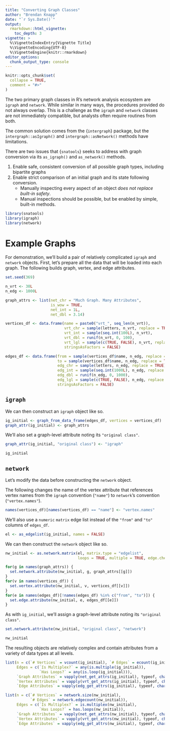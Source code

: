 ```yaml
---
title: "Converting Graph Classes"
author: "Brendan Knapp"
date: "`r Sys.Date()`"
output: 
  rmarkdown::html_vignette:
    toc_depth: 3
vignette: >
  %\VignetteIndexEntry{Vignette Title}
  %\VignetteEncoding{UTF-8}
  %\VignetteEngine{knitr::rmarkdown}
editor_options: 
  chunk_output_type: console
---
```


```r
knitr::opts_chunk$set(
  collapse = TRUE,
  comment = "#>"
)
```

The two primary graph classes in R's network analysis ecosystem are `igraph` and `network`. While similar in many ways, the procedures provided do not always overlap. This is a challenge as the `igraph` and `network` classes are not immediately compatible, but analysts often require routines from both.

The common solution comes from the {`intergraph`} package, but the `intergraph::asIgraph()` and `intergraph::asNetwork()` methods have limitations.

There are two issues that {`snatools`} seeks to address with graph conversion via its `as_igraph()` and `as_network()` methods.

1. Enable safe, consistent conversion of all possible graph types, including bipartite graphs
2. Enable strict comparison of an initial graph and its state following conversion.
    + Manually inspecting every aspect of an object _does not replace built-in safety_.
    + Manual inspections should be possible, but be enabled by simple, built-in methods.


```r
library(snatools)
library(igraph)
library(network)
```

# Example Graphs

For demonstration, we'll build a pair of relatively complicated `igraph` and `network` objects. First, let's prepare all the data that will be loaded into each graph. The following builds graph, vertex, and edge attributes.

```r
set.seed(369)

n_vrt <- 30L
n_edg <- 1000L

graph_attrs <- list(net_chr = "Much Graph. Many Attributes",
                    is_wow = TRUE,
                    net_int = 1L,
                    net_dbl = 3.14)

vertices_df <- data.frame(name = paste0("vrt_", seq_len(n_vrt)),
                          vrt_chr = sample(letters, n_vrt, replace = TRUE),
                          vrt_int = sample(seq.int(100L), n_vrt),
                          vrt_dbl = runif(n_vrt, 0, 100),
                          vrt_lgl = sample(c(TRUE, FALSE), n_vrt, replace = TRUE),
                          stringsAsFactors = FALSE)

edges_df <- data.frame(from = sample(vertices_df$name, n_edg, replace = TRUE),
                       to = sample(vertices_df$name, n_edg, replace = TRUE),
                       edg_chr = sample(letters, n_edg, replace = TRUE),
                       edg_int = sample(seq.int(1000L), n_edg, replace = FALSE),
                       edg_dbl = runif(n_edg, 0, 1000),
                       edg_lgl = sample(c(TRUE, FALSE), n_edg, replace = TRUE),
                       stringsAsFactors = FALSE)
```

## `igraph`

We can then construct an `igraph` object like so.

```r
ig_initial <- graph_from_data_frame(edges_df, vertices = vertices_df)
graph_attr(ig_initial) <- graph_attrs
```

We'll also set a graph-level attribute noting its `"original class"`.

```r
graph_attr(ig_initial, "original class") <- "igraph"
```

```r
ig_initial
```

## `network`

Let's modify the data before constructing the `network` object. 

The following changes the name of the vertex attribute that references vertex names from the `igraph` convention (`"name"`) to `network`'s convention (`"vertex.names"`).

```r
names(vertices_df)[names(vertices_df) == "name"] <- "vertex.names"
```

We'll also use a `numeric` `matrix` edge list instead of the `"from"` and `"to"` columns of `edges_df`.

```r
el <- as_edgelist(ig_initial, names = FALSE)
```

We can then construct the `network` object like so.

```r
nw_initial <- as.network.matrix(el, matrix.type = "edgelist", 
                                loops = TRUE, multiple = TRUE, edge.check = TRUE)

for(g in names(graph_attrs)) {
  set.network.attribute(nw_initial, g, graph_attrs[[g]])
}
for(v in names(vertices_df)) {
  set.vertex.attribute(nw_initial, v, vertices_df[[v]])
}
for(e in names(edges_df)[!names(edges_df) %in% c("from", "to")]) {
  set.edge.attribute(nw_initial, e, edges_df[[e]])
}
```

As with `ig_initial`, we'll assign a graph-level attribute noting its `"original class"`.

```r
set.network.attribute(nw_initial, "original class", "network")

nw_initial
```

The resulting objects are relatively complex and contain attributes from a variety of data types at all levels.

```r
list(n = c(`# Vertices` = vcount(ig_initial), `# Edges` = ecount(ig_initial)),
     Edges = c(`Is Multiplex?` = any(is.multiple(ig_initial)),
               `Has Loops?` = any(is.loop(ig_initial))),
     `Graph Attributes` = vapply(net_get_attrs(ig_initial), typeof, character(1)),
     `Vertex Attributes` = vapply(vrt_get_attrs(ig_initial), typeof, character(1)),
     `Edge Attributes` = vapply(edg_get_attrs(ig_initial), typeof, character(1)))

list(n = c(`# Vertices` = network.size(nw_initial),
           `# Edges` = network.edgecount(nw_initial)),
     Edges = c(`Is Multiplex?` = is.multiplex(nw_initial),
               `Has Loops?` = has.loops(nw_initial)),
     `Graph Attributes` = vapply(net_get_attrs(nw_initial), typeof, character(1)),
     `Vertex Attributes` = vapply(vrt_get_attrs(nw_initial), typeof, character(1)),
     `Edge Attributes` = vapply(edg_get_attrs(nw_initial), typeof, character(1)))
```

<!-- # Graph Cleaning -->

<!-- In order to confirm that an `igraph` or `network` object can make a round-trip conversion with its internal data remaining intact, we want to standardize its contents. This is the purpose of `clean_graph()`, which is equipped with `clean_graph.igraph()` and `clean_graph.network()` methods. -->

<!-- Here, we clean `ig_initial` to create `ig_clean`. -->

<!-- ```{r} -->
<!-- ig_clean <- clean_graph(ig_initial) -->

<!-- ig_clean -->
<!-- ``` -->

<!-- Similarly, we clean `nw_initial` to create `nw_clean`. -->

<!-- ```{r} -->
<!-- nw_clean <- clean_graph(nw_initial) -->

<!-- nw_clean -->
<!-- ``` -->

<!-- If you don't notice any changes, don't worry. `clean_graph()` is simply ensuring that metadata not strictly required by `igraph` or `network` is present and that attribute names are sorted alphabetically. The changes will usually be subtle if they occur at all. -->

<!-- # Conversion -->

<!-- ## `igraph` to `network` -->

<!-- Once clean, we can safely convert `ig_clean` to a `network` object using `as_network()`. -->

<!-- ```{r} -->
<!-- as_network(ig_clean)  -->
<!-- ``` -->

<!-- ## `network` to `igraph` -->

<!-- Going the other direction, we can convert `nw_clean` to an `igraph` object using `as_igraph()`. -->

<!-- ```{r} -->
<!-- as_igraph(nw_clean) -->
<!-- ``` -->

<!-- ## Testing Conversion -->

<!-- If you're concerned that `as_igraph()` or `as_network()` will mangle your graph's contents, you can test its original state against the result of a round-trip conversion using `identical()`. `identical()` is the __strictest way to compare objects in R__ and only returns `TRUE` if two objects are _exactly_ equal. -->

<!-- Note that there's a _small_ catch with `igraph` objects. By itself, `identical()` will never return `TRUE`. -->

<!-- ```{r} -->
<!-- identical(ig_clean, as_igraph(as_network(ig_clean))) -->
<!-- ``` -->

<!-- This is because `igraph` objects store a pointer that _should not_ be duplicated. We can inspect it like so. -->

<!-- ```{r} -->
<!-- unclass(ig_clean)[[10]] -->
<!-- unclass(as_igraph(as_network(ig_clean)))[[10]] -->
<!-- ``` -->

<!-- In order to test that two `igraph` objects are identical, we need to omit that pointer from the object. -->

<!-- ```{r} -->
<!-- identical(unclass(ig_clean)[1:9], unclass(as_igraph(as_network(ig_clean)))[1:9]) -->
<!-- ``` -->

<!-- To simplify things, {`snatools`} includes the `%==%` infix operator to test that objects are `identical()`. -->

<!-- ```{r} -->
<!-- ig_clean %==% as_igraph(as_network(ig_clean)) -->
<!-- ``` -->

<!-- Underneath the hood, `%==%` uses `identical()` and can test the stict equality of any objects. -->

<!-- ```{r} -->
<!-- snatools:::`%==%.default` -->
<!-- ``` -->


<!-- The exception is for `igraph` objects, for which it is equipped to automatically exclude the pointer that we don't need. -->

<!-- ```{r} -->
<!-- snatools:::`%==%.igraph` -->
<!-- ``` -->

<!-- For `network` objects, you can still use `identical()` if desired. -->

<!-- ```{r} -->
<!-- identical(nw_clean, as_network(as_igraph(nw_clean))) -->
<!-- nw_clean %==% as_network(as_igraph(nw_clean)) -->
<!-- ``` -->

<!-- Now you can be __absolutely certain__ that something did not go wrong when converting between graph classes. -->

<!-- # Bipartite Graphs -->

<!-- ## Example Data -->

<!-- `as_igraph()` and `as_network()` also handle bipartite graphs. The process is _slightly_ more complicated due to the different ways that `igraph` and `network` handle such graphs. -->

<!-- To demonstrate, we'll construct the Southern Women network from scratch using its affiliation matrix. -->

<!-- ```{r} -->
<!-- sw_matrix <- matrix( -->
<!--   c(1, 1, 1, 1, 1, 1, 0, 1, 1, 0, 0, 0, 0, 0, 1, 1, 1, 0, -->
<!--     1, 1, 1, 1, 0, 0, 0, 0, 0, 0, 0, 1, 1, 1, 1, 1, 1, 1,  -->
<!--     1, 0, 0, 0, 0, 0, 1, 0, 1, 1, 1, 1, 1, 1, 0, 0, 0, 0,  -->
<!--     0, 0, 0, 0, 1, 1, 1, 0, 1, 0, 0, 0, 0, 0, 0, 0, 0, 0, -->
<!--     1, 0, 1, 1, 0, 1, 0, 0, 0, 0, 0, 0, 0, 0, 0, 0, 1, 1, -->
<!--     1, 1, 0, 0, 0, 0, 0, 0, 0, 0, 0, 0, 0, 1, 0, 1, 1, 0, -->
<!--     0, 0, 0, 0, 0, 0, 0, 0, 1, 0, 1, 1, 1, 0, 0, 0, 0, 0, -->
<!--     0, 0, 0, 0, 0, 0, 1, 1, 1, 0, 0, 1, 0, 0, 0, 0, 0, 0, -->
<!--     0, 0, 0, 1, 1, 1, 0, 1, 0, 0, 0, 0, 0, 0, 0, 0, 0, 1,  -->
<!--     1, 1, 0, 1, 1, 1, 0, 0, 0, 0, 0, 0, 1, 1, 1, 1, 0, 1, -->
<!--     1, 1, 0, 0, 0, 0, 0, 1, 1, 0, 1, 1, 1, 1, 1, 1, 0, 0,  -->
<!--     0, 0, 0, 0, 1, 1, 0, 1, 1, 1, 1, 1, 0, 0, 0, 0, 0, 0, -->
<!--     0, 1, 1, 1, 0, 1, 0, 0, 0, 0, 0, 0, 0, 0, 0, 0, 1, 0,  -->
<!--     1, 0, 0, 0, 0, 0, 0, 0, 0, 0, 0, 0, 1, 0, 1, 0, 0, 0), -->
<!--   nrow = 14L, ncol = 18L, -->
<!--   dimnames = list( -->
<!--     c("E1", "E2", "E3", "E4", "E5", "E6", "E7", -->
<!--       "E8", "E9", "E10", "E11", "E12", "E13", "E14"), -->
<!--     c("EVELYN", "LAURA", "THERESA", "BRENDA", "CHARLOTTE", "FRANCES", -->
<!--       "ELEANOR", "PEARL", "RUTH", "VERNE", "MYRNA", "KATHERINE",  -->
<!--       "SYLVIA", "NORA", "HELEN", "DOROTHY", "OLIVIA", "FLORA"))) -->

<!-- sw_matrix -->
<!-- ``` -->

<!-- Notice that the "Southern Women" are represented by columns while the events are represented by the rows. -->

<!-- ## Bipartite Graphs in `igraph` -->

<!-- To convert `sw_matrix` to an `igraph` object, we use `graph_from_incidence_matrix()`. We'll also immediately call `clean_graph()`. -->

<!-- ```{r} -->
<!-- southern_women_ig <- sw_matrix %>%  -->
<!--   graph_from_incidence_matrix() %>%  -->
<!--   clean_graph() -->

<!-- southern_women_ig -->
<!-- ``` -->

<!-- `igraph` tracks the two modes via the vertex attribute `"type"`. Here is one of the methods to obtain vertex attributes. -->

<!-- ```{r} -->
<!-- all_vrt_attrs <- as_data_frame(southern_women_ig, "vertices") -->
<!-- ``` -->

<!-- Notice that the "Southern Women" were assigned `TRUE` for their `"type"`. -->

<!-- ```{r} -->
<!-- all_vrt_attrs[all_vrt_attrs$type, ] -->
<!-- ``` -->

<!-- The events were assigned `FALSE`. -->

<!-- ```{r} -->
<!-- all_vrt_attrs[!all_vrt_attrs$type, ] -->
<!-- ``` -->

<!-- This is because of the shape of `sw_matrix`. The `"type"` of vertices coming from columns is assigned `TRUE` while the `"type"` of vertices coming from rows is assigned `FALSE`. -->

<!-- ## Bipartite Graphs in `network` -->

<!-- `network` takes a different approach to handling bipartite graphs by tracking an "actors" mode. -->

<!-- Recall that `nw_clean` is not a bipartite network. -->

<!-- ```{r} -->
<!-- nw_clean -->
<!-- ``` -->

<!-- We an see that it explicilty states that `bipartite = FALSE`. -->

<!-- If a `network` object is bipartite, it's no longer `FALSE`. -->

<!-- ```{r} -->
<!-- southern_women_nw <- as.network.matrix(t(sw_matrix), bipartite = TRUE) %>%  -->
<!--   clean_graph() -->

<!-- southern_women_nw -->
<!-- ``` -->

<!-- It's also not `TRUE`. -->

<!-- `bipartite = 18` refers to the number of vertices belonging to the "actors" mode of the network. In this network, the other vertices are the events. -->

<!-- ## Ambiguity -->

<!-- This difference in bipartite graph handling leaves room for ambiguity when converting from `igraph` to `network`. `as_network()` handles this through its `actor_type` parameter. -->

<!-- `actor_type` refers to the vertices' `"type"` attribute. We can simply provide `TRUE` or `FALSE` to tell `as_network()` which vertices are meant to be actors in the returned `network` object. -->

<!-- For convenience, `actor_type` defaults to `TRUE`. With that in mind, we can think of `"type"` as noting whether a vertex is an "actor" or not, but we need to be careful about creating our objects to reflect this. -->

<!-- ## Putting It All Together -->

<!-- Since our vertices already have the "actor" `"type"` set to `TRUE`, we can convert `southern_women_ig` to a `network` object exactly as we did for `ig_clean`. -->

<!-- ```{r} -->
<!-- as_network(southern_women_ig) -->
<!-- ``` -->

<!-- What does it looks like when our matrix isn't as conveniently designed? -->

<!-- Here's the same network created using `sw_matrix`'s transpose. -->

<!-- ```{r} -->
<!-- swapped_types_ig <- sw_matrix %>% -->
<!--   t() %>%  -->
<!--   graph_from_incidence_matrix() %>%  -->
<!--   clean_graph() -->

<!-- swapped_types_ig -->
<!-- ``` -->

<!-- We can see that the events `"type"` is now `TRUE`, while the `"type"` of the "Southern Women" is `FALSE`. -->

<!-- ```{r} -->
<!-- swapped_vrt_attrs <- as_data_frame(swapped_types_ig, "vertices") -->

<!-- swapped_vrt_attrs[swapped_vrt_attrs$type, ] -->
<!-- ``` -->

<!-- If we don't clarify the ambiguity of `"type"`, the wrong vertices are considered to be the "actors". -->

<!-- ```{r} -->
<!-- as_network(swapped_types_ig) -->
<!-- ``` -->

<!-- By providing `FALSE` as the argument to `actor_type`, we can avoid surprises upon conversion. -->

<!-- ```{r} -->
<!-- as_network(swapped_types_ig, actor_type = FALSE) -->
<!-- ``` -->

<!-- Finally, we can confirm that they all convert properly using `%==%`. -->

<!-- ```{r} -->
<!-- southern_women_ig %==% as_igraph(as_network(southern_women_ig)) -->

<!-- southern_women_nw %==% as_network(as_igraph(southern_women_nw)) -->
<!-- ``` -->



